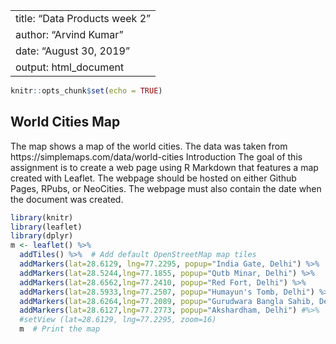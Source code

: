 ---
title: "Data Products week 2"
author: "Arvind Kumar"
date: "August 30, 2019"
output: html_document
  ---
```{r setup, include=FALSE}
knitr::opts_chunk$set(echo = TRUE)
```
## World Cities Map
The map shows a map of the world cities. The data was taken from https://simplemaps.com/data/world-cities
Introduction
The goal of this assignment is to create a web page using R Markdown that features a map created with Leaflet. The webpage should be hosted on either Github Pages, RPubs, or NeoCities. The webpage must also contain the date when the document was created.
```{r 1}
library(knitr)
library(leaflet)
library(dplyr)
m <- leaflet() %>%
  addTiles() %>%  # Add default OpenStreetMap map tiles
  addMarkers(lat=28.6129, lng=77.2295, popup="India Gate, Delhi") %>%
  addMarkers(lat=28.5244,lng=77.1855, popup="Qutb Minar, Delhi") %>%
  addMarkers(lat=28.6562,lng=77.2410, popup="Red Fort, Delhi") %>%
  addMarkers(lat=28.5933,lng=77.2507, popup="Humayun's Tomb, Delhi") %>%
  addMarkers(lat=28.6264,lng=77.2089, popup="Gurudwara Bangla Sahib, Delhi") %>%
  addMarkers(lat=28.6127,lng=77.2773, popup="Akshardham, Delhi") #%>%
  #setView (lat=28.6129, lng=77.2295, zoom=16) 
  m  # Print the map
```

